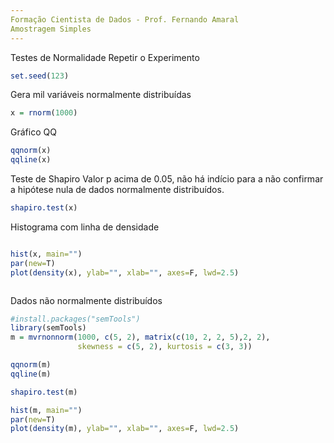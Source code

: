 ```yaml
---
Formação Cientista de Dados - Prof. Fernando Amaral
Amostragem Simples
---
```

Testes de Normalidade
Repetir o Experimento

```r
set.seed(123)
```
Gera mil variáveis normalmente distribuídas
```r
x = rnorm(1000)
```
Gráfico QQ
```r
qqnorm(x)
qqline(x)
```
Teste de Shapiro
Valor p acima de 0.05, não há indício para a não confirmar a hipótese nula
de dados normalmente distribuídos.
```r
shapiro.test(x)
```
Histograma com linha de densidade
```r
```


```r
hist(x, main="")
par(new=T)
plot(density(x), ylab="", xlab="", axes=F, lwd=2.5)
```


```r
```
Dados não normalmente distribuídos
```r
#install.packages("semTools")
library(semTools)
m = mvrnonnorm(1000, c(5, 2), matrix(c(10, 2, 2, 5),2, 2),
               skewness = c(5, 2), kurtosis = c(3, 3))

qqnorm(m)
qqline(m)
```
```r
shapiro.test(m)
```

```r
hist(m, main="")
par(new=T)
plot(density(m), ylab="", xlab="", axes=F, lwd=2.5)
```

